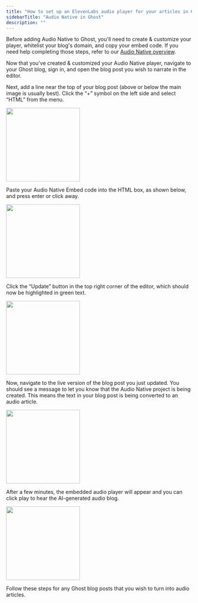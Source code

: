 ```yaml
---
title: "How to set up an ElevenLabs audio player for your articles in Ghost"
sidebarTitle: "Audio Native in Ghost"
description: ""
---
```


Before adding Audio Native to Ghost, you'll need to create & customize your player, whitelist your blog's domain, and copy your embed code. If you need help completing those steps, refer to our [Audio Native overview](https://elevenlabs.io/docs/audio-native/overview).

Now that you've created & customized your Audio Native player, navigate to your Ghost blog, sign in, and open the blog post you wish to narrate in the editor.

Next, add a line near the top of your blog post (above or below the main image is usually best). Click the “+” symbol on the left side and select “HTML” from the menu.

<img height="200" src="/product/audio-native/images/ghost_an_1.webp" />

Paste your Audio Native Embed code into the HTML box, as shown below, and press enter or click away.

<img height="200" src="/product/audio-native/images/ghost_an_2.webp" />

Click the “Update” button in the top right corner of the editor, which should now be highlighted in green text.

<img height="200" src="/product/audio-native/images/ghost_an_3.webp" />

Now, navigate to the live version of the blog post you just updated. You should see a message to let you know that the Audio Native project is being created. This means the text in your blog post is being converted to an audio article.

<img height="200" src="/product/audio-native/images/ghost_an_4.webp" />

After a few minutes, the embedded audio player will appear and you can click play to hear the AI-generated audio blog.

<img height="200" src="/product/audio-native/images/ghost_an_5.webp" />

Follow these steps for any Ghost blog posts that you wish to turn into audio articles.
